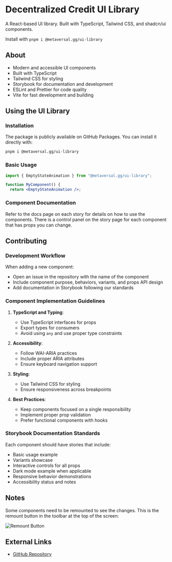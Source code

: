 
<Meta title="Introduction" />

# Decentralized Credit UI Library

A React-based UI library. Built with TypeScript, Tailwind CSS, and shadcn/ui components.

Install with `pnpm i @metaversal.gg/ui-library`

## About

- Modern and accessible UI components
- Built with TypeScript
- Tailwind CSS for styling
- Storybook for documentation and development
- ESLint and Prettier for code quality
- Vite for fast development and building

## Using the UI Library

### Installation

The package is publicly available on GitHub Packages. You can install it directly with:

```bash
pnpm i @metaversal.gg/ui-library
```

### Basic Usage

```jsx
import { EmptyStateAnimation } from "@metaversal.gg/ui-library";

function MyComponent() {
  return <EmptyStateAnimation />;
```

### Component Documentation

Refer to the docs page on each story for details on how to use the components.
There is a control panel on the story page for each component that has props you can change.

## Contributing

### Development Workflow

When adding a new component:

- Open an issue in the repository with the name of the component
- Include component purpose, behaviors, variants, and props API design
- Add documentation in Storybook following our standards

### Component Implementation Guidelines

1. **TypeScript and Typing**:

   - Use TypeScript interfaces for props
   - Export types for consumers
   - Avoid using `any` and use proper type constraints

2. **Accessibility**:

   - Follow WAI-ARIA practices
   - Include proper ARIA attributes
   - Ensure keyboard navigation support

3. **Styling**:

   - Use Tailwind CSS for styling
   - Ensure responsiveness across breakpoints

4. **Best Practices**:
   - Keep components focused on a single responsibility
   - Implement proper prop validation
   - Prefer functional components with hooks

### Storybook Documentation Standards

Each component should have stories that include:

- Basic usage example
- Variants showcase
- Interactive controls for all props
- Dark mode example when applicable
- Responsive behavior demonstrations
- Accessibility status and notes

## Notes

Some components need to be remounted to see the changes.
This is the remount button in the toolbar at the top of the screen:

<img src={RemountBtn} alt="Remount Button" width={400} />

## External Links

- [GitHub Repository](https://github.com/decentralized-credit/ui-library)
